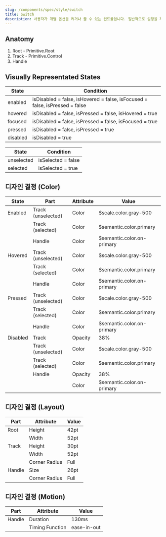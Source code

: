```yaml
---
slug: /components/spec/style/switch
title: Switch
description: 사용자가 개별 옵션을 켜거나 끌 수 있는 컨트롤입니다. 일반적으로 설정을 제어하기 위해 사용됩니다.
---
```


## Anatomy

1. Root - Primitive.Root
2. Track - Primitive.Control
3. Handle

## Visually Representated States

| State    | Condition                                                                   |
| -------- | --------------------------------------------------------------------------- |
| enabled  | isDisabled = false, isHovered = false, isFocused = false, isPressed = false |
| hovered  | isDisabled = false, isPressed = false, isHovered = true                     |
| focused  | isDisabled = false, isPressed = false, isFocused = true                     |
| pressed  | isDisabled = false, isPressed = true                                        |
| disabled | isDisabled = true                                                           |

| State      | Condition          |
| ---------- | ------------------ |
| unselected | isSelected = false |
| selected   | isSelected = true  |

## 디자인 결정 (Color)

| State    | Part               | Attribute | Value                      |
| -------- | ------------------ | --------- | -------------------------- |
| Enabled  | Track (unselected) | Color     | $scale.color.gray-500      |
|          | Track (selected)   | Color     | $semantic.color.primary    |
|          | Handle             | Color     | $semantic.color.on-primary |
| Hovered  | Track (unselected) | Color     | $scale.color.gray-500      |
|          | Track (selected)   | Color     | $semantic.color.primary    |
|          | Handle             | Color     | $semantic.color.on-primary |
| Pressed  | Track (unselected) | Color     | $scale.color.gray-500      |
|          | Track (selected)   | Color     | $semantic.color.primary    |
|          | Handle             | Color     | $semantic.color.on-primary |
| Disabled | Track              | Opacity   | 38%                        |
|          | Track (unselected) | Color     | $scale.color.gray-500      |
|          | Track (selected)   | Color     | $semantic.color.primary    |
|          | Handle             | Opacity   | 38%                        |
|          |                    | Color     | $semantic.color.on-primary |

## 디자인 결정 (Layout)

| Part   | Attribute     | Value |
| ------ | ------------- | ----- |
| Root   | Height        | 42pt  |
|        | Width         | 52pt  |
| Track  | Height        | 30pt  |
|        | Width         | 52pt  |
|        | Corner Radius | Full  |
| Handle | Size          | 26pt  |
|        | Corner Radius | Full  |

## 디자인 결정 (Motion)

| Part   | Attribute       | Value       |
| ------ | --------------- | ----------- |
| Handle | Duration        | 130ms       |
|        | Timing Function | ease-in-out |
